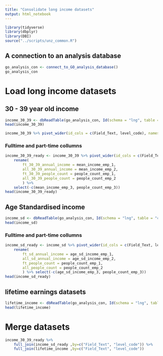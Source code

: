 ```yaml
---
title: "Consolidate long income datasets"
output: html_notebook
---
```


```r
library(tidyverse)
library(dbplyr)
library(DBI)
source("../scripts/unz_common.R")
```

## A connection to an analysis database
```r
go_analysis_con <- connect_to_GO_analysis_database()
go_analysis_con
```

# Load long income datasets

## 30 - 39 year old income

```r
income_30_39 <- dbReadTable(go_analysis_con, Id(schema = "lng", table = "cen_annual_3_avg_income_30_39"))
head(income_30_39)
```

```r
income_30_39 %>% pivot_wider(id_cols = c(Field_Text, level_code), names_from = "employed_code", values_from = c("mean_income", "people_count"), names_prefix = "emp_")
```

### Fulltime and part-time collumns
```r
income_30_39_ready <- income_30_39 %>% pivot_wider(id_cols = c(Field_Text, level_code), names_from = "employed_code", values_from = c("mean_income", "people_count"), names_prefix = "emp_") %>%
    rename(
        ft_30_39_annual_income = mean_income_emp_1, 
        all_30_39_annual_income = mean_income_emp_2,
        ft_30_39_people_count = people_count_emp_1,
        all_30_39_people_count = people_count_emp_2
        ) %>% 
    select(-c(mean_income_emp_3, people_count_emp_3))
head(income_30_39_ready)
```

## Age Standardised income
```r
income_sd <- dbReadTable(go_analysis_con, Id(schema = "lng", table = "cen_inc_age_sd_annual"))
head(income_sd)
```

### Fulltime and part-time collumns
```r
income_sd_ready <- income_sd %>% pivot_wider(id_cols = c(Field_Text, level_code), names_from = "employed_code", values_from = c("age_sd_income", "people_count"), names_prefix = "emp_") %>%
    rename(
        ft_sd_annual_income = age_sd_income_emp_1, 
        all_sd_annual_income = age_sd_income_emp_2,
        ft_people_count = people_count_emp_1,
        all_people_count = people_count_emp_2
        ) %>% select(-c(age_sd_income_emp_3, people_count_emp_3))
head(income_sd_ready)
```

## lifetime earnings datasets
```r
lifetime_income <- dbReadTable(go_analysis_con, Id(schema = "lng", table = "cen_lifetime_income2"))
head(lifetime_income)
```


# Merge datasets
```r
income_30_39_ready %>% 
    full_join(income_sd_ready ,by=c("Field_Text", "level_code")) %>% 
    full_join(lifetime_income ,by=c("Field_Text", "level_code"))

```



